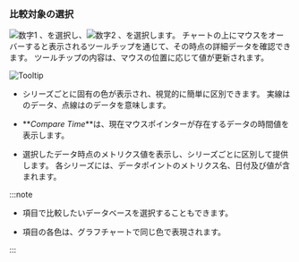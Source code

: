 ### 比較対象の選択

![数字1](/img/number-01.png) <Cmdname sid="TTL06202" className="uitext" />、<Cmdname sid="instance" className="uitext" />を選択し、![数字2](/img/number-02.png) <Cmdname sid="TTL06203" className="uitext" />、<Cmdname sid="instance" className="uitext" />を選択します。 チャートの上にマウスをオーバーすると表示されるツールチップを通じて、その時点の詳細データを確認できます。 ツールチップの内容は、マウスの位置に応じて値が更新されます。

![Tooltip](/img/db-compare-count-trend-tootip.png)

- シリーズごとに固有の色が表示され、視覚的に簡単に区別できます。 実線は<Cmdname sid="TTL06202" className="uitext" />のデータ、点線は<Cmdname sid="TTL06203" className="uitext" />のデータを意味します。

- **_Compare Time_**は、現在マウスポインターが存在するデータの時間値を表示します。

- 選択したデータ時点のメトリクス値を表示し、シリーズごとに区別して提供します。 各シリーズには、データポイントのメトリクス名、日付及び値が含まれます。

:::note

- <Cmdname sid="database" className="uitext" />項目で比較したいデータベースを選択することもできます。

- <Cmdname sid="database" className="uitext" />項目の各色は、グラフチャートで同じ色で表現されます。

:::
